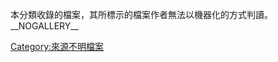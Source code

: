 {{追踪分类}}
{{無需細分}}
{{backlog|10000}}
本分類收錄的檔案，其所標示的檔案作者無法以機器化的方式判讀。
__NOGALLERY__
[[Category:來源不明檔案|Category:來源不明檔案]]